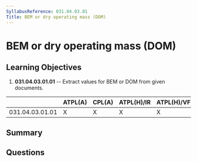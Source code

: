 ```yaml
---
SyllabusReference: 031.04.03.01
Title: BEM or dry operating mass (DOM)
---
```


# BEM or dry operating mass (DOM)

## Learning Objectives

1. **031.04.03.01.01** -- Extract values for BEM or DOM from given documents.

|                 | ATPL(A) | CPL(A) | ATPL(H)/IR | ATPL(H)/VFR | CPL(H) | IR  | CBIR(A) |
| --------------- | ------- | ------ | ---------- | ----------- | ------ | --- | ------- |
| 031.04.03.01.01 | X       | X      | X          | X           | X      |     |         |

## Summary

## Questions
